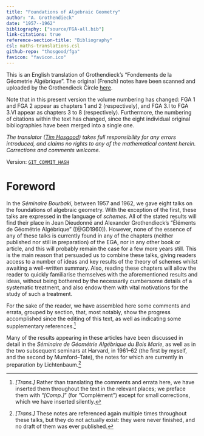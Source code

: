 ```yaml
--- 
title: "Foundations of Algebraic Geometry"
author: "A. Grothendieck"
date: "1957--1962"
bibliography: ["source/FGA-all.bib"]
link-citations: true
reference-section-title: "Bibliography"
csl: maths-translations.csl
github-repo: "thosgood/fga"
favicon: "favicon.ico"
---
```


::: {.abstract #translators-note title="Translator's note" latex=""}
This is an English translation of Grothendieck's "Fondements de la Géometrie Algébrique".
The original (French) notes have been scanned and uploaded by the Grothendieck Circle [here](https://webusers.imj-prg.fr/~leila.schneps/grothendieckcircle/FGA.pdf).

Note that in this present version the volume numbering has changed: FGA 1 and FGA 2 appear as chapters 1 and 2 (respectively), and FGA 3.I to FGA 3.VI appear as chapters 3 to 8 (respectively).
Furthermore, the numbering of citations within the text has changed, since the eight individual original bibliographies have been merged into a single one.

*The translator ([Tim Hosgood](https://thosgood.com)) takes full responsibility for any errors introduced, and claims no rights to any of the mathematical content herein.*
*Corrections and comments welcome.*

Version: [`GIT_COMMIT_HASH`](https://github.com/thosgood/fga/commit/GIT_COMMIT_HASH)
:::

# Foreword {-}

\oldpage{C-01}

In the _Séminaire Bourbaki_, between 1957 and 1962, we gave eight talks on the foundations of algebraic geometry.
With the exception of the first, these talks are expressed in the language of _schemes_.
All of the stated results will find their place in Jean Dieudonné and Alexander Grothendieck's "Éléments de Géométrie Algébrique" ([@GD1960]).
However, none of the essence of any of these talks is currently found in any of the chapters (neither published nor still in preparation) of the EGA, nor in any other book or article, and this will probably remain the case for a few more years still.
This is the main reason that persuaded us to combine these talks, giving readers access to a number of ideas and key results of the theory of schemes whilst awaiting a well-written summary.
Also, reading these chapters will allow the reader to quickly familiarise themselves with the aforementioned results and ideas, without being bothered by the necessarily cumbersome details of a systematic treatment, and also endow them with vital motivations for the study of such a treatment.

For the sake of the reader, we have assembled here some comments and errata, grouped by section, that, most notably, show the progress accomplished since the editing of this text, as well as indicating some supplementary references.^[*[Trans.]* Rather than translating the comments and errata here, we have inserted them throughout the text in the relevant places; we preface them with "*[Comp.]*" (for "Complément") except for small corrections, which we have inserted silently.]

Many of the results appearing in these articles have been discussed in detail in the _Séminaire de Géométrie Algébrique du Bois Marie_, as well as in the two subsequent seminars at Harvard, in 1961--62 (the first by myself, and the second by Mumford--Tate), the notes for which are currently in preparation by Lichtenbaum.^[*[Trans.]* These notes are referenced again multiple times throughout these talks, but they do not actually exist: they were never finished, and no draft of them was ever published.]
